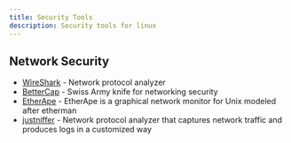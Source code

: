 ```yaml
---
title: Security Tools
description: Security tools for linux
---
```



## Network Security

- [WireShark](https://www.wireshark.org/) - Network protocol analyzer
- [BetterCap](https://www.bettercap.org/) - Swiss Army knife for networking security
- [EtherApe](https://etherape.sourceforge.io/) - EtherApe is a graphical network monitor for Unix modeled after etherman
- [justniffer](https://onotelli.github.io/justniffer/) - Network protocol analyzer that captures network traffic and produces logs in a customized way
